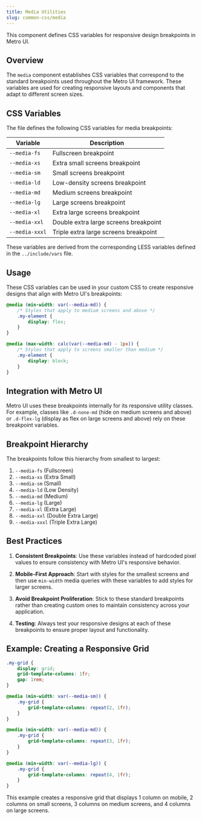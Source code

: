 ```yaml
---
title: Media Utilities
slug: common-css/media
---
```


This component defines CSS variables for responsive design breakpoints in Metro UI.

## Overview

The `media` component establishes CSS variables that correspond to the standard breakpoints used throughout the Metro UI framework. These variables are used for creating responsive layouts and components that adapt to different screen sizes.

## CSS Variables

The file defines the following CSS variables for media breakpoints:

| Variable | Description |
|----------|-------------|
| `--media-fs` | Fullscreen breakpoint |
| `--media-xs` | Extra small screens breakpoint |
| `--media-sm` | Small screens breakpoint |
| `--media-ld` | Low-density screens breakpoint |
| `--media-md` | Medium screens breakpoint |
| `--media-lg` | Large screens breakpoint |
| `--media-xl` | Extra large screens breakpoint |
| `--media-xxl` | Double extra large screens breakpoint |
| `--media-xxxl` | Triple extra large screens breakpoint |

These variables are derived from the corresponding LESS variables defined in the `../include/vars` file.

## Usage

These CSS variables can be used in your custom CSS to create responsive designs that align with Metro UI's breakpoints:

```css
@media (min-width: var(--media-md)) {
    /* Styles that apply to medium screens and above */
    .my-element {
        display: flex;
    }
}

@media (max-width: calc(var(--media-md) - 1px)) {
    /* Styles that apply to screens smaller than medium */
    .my-element {
        display: block;
    }
}
```

## Integration with Metro UI

Metro UI uses these breakpoints internally for its responsive utility classes. For example, classes like `.d-none-md` (hide on medium screens and above) or `.d-flex-lg` (display as flex on large screens and above) rely on these breakpoint variables.

## Breakpoint Hierarchy

The breakpoints follow this hierarchy from smallest to largest:

1. `--media-fs` (Fullscreen)
2. `--media-xs` (Extra Small)
3. `--media-sm` (Small)
4. `--media-ld` (Low Density)
5. `--media-md` (Medium)
6. `--media-lg` (Large)
7. `--media-xl` (Extra Large)
8. `--media-xxl` (Double Extra Large)
9. `--media-xxxl` (Triple Extra Large)

## Best Practices

1. **Consistent Breakpoints**: Use these variables instead of hardcoded pixel values to ensure consistency with Metro UI's responsive behavior.

2. **Mobile-First Approach**: Start with styles for the smallest screens and then use `min-width` media queries with these variables to add styles for larger screens.

3. **Avoid Breakpoint Proliferation**: Stick to these standard breakpoints rather than creating custom ones to maintain consistency across your application.

4. **Testing**: Always test your responsive designs at each of these breakpoints to ensure proper layout and functionality.

## Example: Creating a Responsive Grid

```css
.my-grid {
    display: grid;
    grid-template-columns: 1fr;
    gap: 1rem;
}

@media (min-width: var(--media-sm)) {
    .my-grid {
        grid-template-columns: repeat(2, 1fr);
    }
}

@media (min-width: var(--media-md)) {
    .my-grid {
        grid-template-columns: repeat(3, 1fr);
    }
}

@media (min-width: var(--media-lg)) {
    .my-grid {
        grid-template-columns: repeat(4, 1fr);
    }
}
```

This example creates a responsive grid that displays 1 column on mobile, 2 columns on small screens, 3 columns on medium screens, and 4 columns on large screens.
